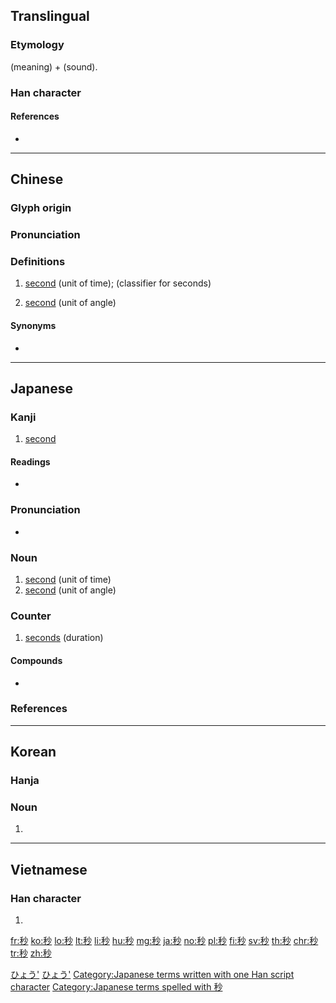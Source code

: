 {{character info/new}}
==Translingual==

===Etymology===
{{liushu|psc}} {{m|mul|禾||grain|sc=Hani}} (meaning) + {{m|mul|少|sc=Hani}} (sound).

===Han character===
{{Han char|rn=115|rad=禾|as=04|sn=9|four=29920|canj=HDFH|ids=⿰禾少}}

====References====
* {{Han ref|kx=0850.220|dkj=24952|dj=1274.090|hdz=42593.120|uh=79D2|ud=31186|bh=ACED|bd=44269}}

----

==Chinese==
{{zh-forms}}

===Glyph origin===
{{Han etym}}

===Pronunciation===
{{zh-pron
|m=miǎo
|ma=Zh-miao.ogg
|c=miu5
|h=pfs=miéu
|md=
|mn=bió/biáu
|w=3miau
|mc=y
|oc=y
|cat=n,cl
}}

===Definitions===
{{zh-hanzi}}

# [[second]] (unit of time); (classifier for seconds)
#: {{zh-x|一 天 有 @86,400 秒。|There are 86,400 '''seconds''' in one day.}}
# [[second]] (unit of angle)

====Synonyms====
* {{zh-l|秒鐘}}

{{zh-cat|Time}}

----

==Japanese==

===Kanji===
{{ja-kanji|grade=3|rs=禾04}}

# [[second]]

====Readings====
* {{ja-readings|on=[[びょう]] (''byō'')|kun=[[のぎ]] (''nogi'')|nanori=}}

===Pronunciation===
* {{ja-pron|びょう|y=o|acc=a|acc_ref=NHK}}

===Noun===
{{ja-noun|びょう}}

# [[second]] (unit of time)
# [[second]] (unit of angle)

===Counter===
{{ja-pos|びょう|counter}}

# [[second]]s (duration)

====Compounds====
{{der-top|compounds of 秒}}
* {{m|ja|秒速|tr=byōsoku}}
{{der-bottom}}

===References===
<references/>

[[Category:Japanese basic words|ひょう']]
[[Category:ja:Time|ひょう']]
[[Category:Japanese terms written with one Han script character]]
[[Category:Japanese terms spelled with 秒]]

----

==Korean==

===Hanja===
{{ko-hanja|hangeul=[[초]], [[묘]]|eumhun=|mr=ch'o, myo|y=cho, myo}}

===Noun===
{{ko-noun|hj|hangeul=묘}}

# {{hanja form of|묘|second (unit of time, as a component)}}

----

==Vietnamese==

===Han character===
{{vi-hantu|[[miểu]], [[sao]]|rs=禾04}}

# {{defn|lang=vi|sort=禾04}}

[[fr:秒]]
[[ko:秒]]
[[lo:秒]]
[[lt:秒]]
[[li:秒]]
[[hu:秒]]
[[mg:秒]]
[[ja:秒]]
[[no:秒]]
[[pl:秒]]
[[fi:秒]]
[[sv:秒]]
[[th:秒]]
[[chr:秒]]
[[tr:秒]]
[[zh:秒]]